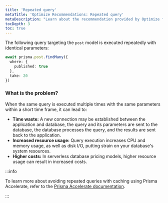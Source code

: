 ```yaml
---
title: 'Repeated query'
metaTitle: 'Optimize Recommendations: Repeated query'
metaDescription: "Learn about the recommendation provided by Optimize for repeated queries."
tocDepth: 3
toc: true
---
```


The following query targeting the `post` model is executed repeatedly with identical parameters:

```ts
await prisma.post.findMany({
  where: {
    published: true
  },
  take: 20
})
```

### What is the problem?

When the same query is executed multiple times with the same parameters within a short time frame, it can lead to:

- **Time waste:** A new connection may be established between the application and database, the query and its parameters are sent to the database, the database processes the query, and the results are sent back to the application.
- **Increased resource usage:** Query execution increases CPU and memory usage, as well as disk I/O, putting strain on your database's system resources.
- **Higher costs:** In serverless database pricing models, higher resource usage can result in increased costs.

:::info

To learn more about avoiding repeated queries with caching using Prisma Accelerate, refer to the [Prisma Accelerate documentation](/accelerate/caching).

:::